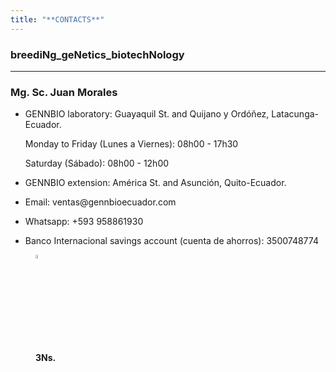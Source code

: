 ```yaml
---
title: "**CONTACTS**"
---
```


### breediNg_geNetics_biotechNology
___

### **Mg. Sc. Juan Morales**

- GENNBIO laboratory: Guayaquil St. and Quijano y Ordóñez, Latacunga-Ecuador.

  Monday to Friday (Lunes a Viernes): 08h00 - 17h30


  Saturday (Sábado): 08h00 - 12h00


- GENNBIO extension: América St. and Asunción, Quito-Ecuador.  


- Email: ventas@gennbioecuador.com


- Whatsapp: +593 958861930


- Banco Internacional savings account (cuenta de ahorros): 3500748774  


![**3Ns.**](C:\Users\Usuario1\Desktop\GENNBIO.github.io\EC.gif){width=4%}


